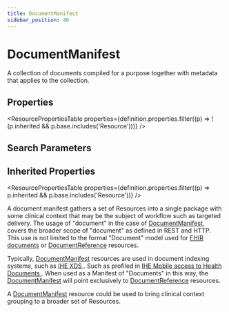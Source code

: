 ```yaml
---
title: DocumentManifest
sidebar_position: 40
---
```



# DocumentManifest

A collection of documents compiled for a purpose together with metadata that applies to the collection.

<Tabs queryString="section">
<TabItem value="schema" label="Schema" default>

## Properties

<ResourcePropertiesTable
  properties={definition.properties.filter((p) => !(p.inherited && p.base.includes('Resource')))}
/>

## Search Parameters

<SearchParamsTable searchParams={definition.searchParameters} />

## Inherited Properties

<ResourcePropertiesTable properties={definition.properties.filter((p) => p.inherited && p.base.includes('Resource'))} />

</TabItem>
  <TabItem value="usage" label="Usage">
    <div> <a name="scope"></a>  <p>  A document manifest gathers a set of Resources  into a single package with some clinical context that may be the subject of workflow such as targeted delivery.  The usage of "document" in the case of <a href="/docs/api/fhir/resources/documentmanifest">DocumentManifest</a>, covers the broader scope of "document" as defined in REST and HTTP.  This use is not limited to the formal "Document" model used for <a href="https://www.hl7.org/fhir/documents.html">FHIR documents</a> or <a href="/docs/api/fhir/resources/documentreference">DocumentReference</a> resources. </p> <p> Typically, <a href="/docs/api/fhir/resources/documentmanifest">DocumentManifest</a> resources are used in document indexing systems, such as <a href="http://wiki.ihe.net/index.php?title=Cross-Enterprise_Document_Sharing">IHE XDS </a>. Such as profiled in <a href="http://wiki.ihe.net/index.php/Mobile_access_to_Health_Documents_(MHD)">IHE Mobile access to Health Documents </a>. When used as a Manifest of "Documents" in this way, the <a href="/docs/api/fhir/resources/documentmanifest">DocumentManifest</a> will point exclusively to <a href="/docs/api/fhir/resources/documentreference">DocumentReference</a> resources. </p> <p> A <a href="/docs/api/fhir/resources/documentmanifest">DocumentManifest</a> resource could be used to bring clinical context grouping to a broader set of Resources.</p> </div>
    </TabItem>


</Tabs>
